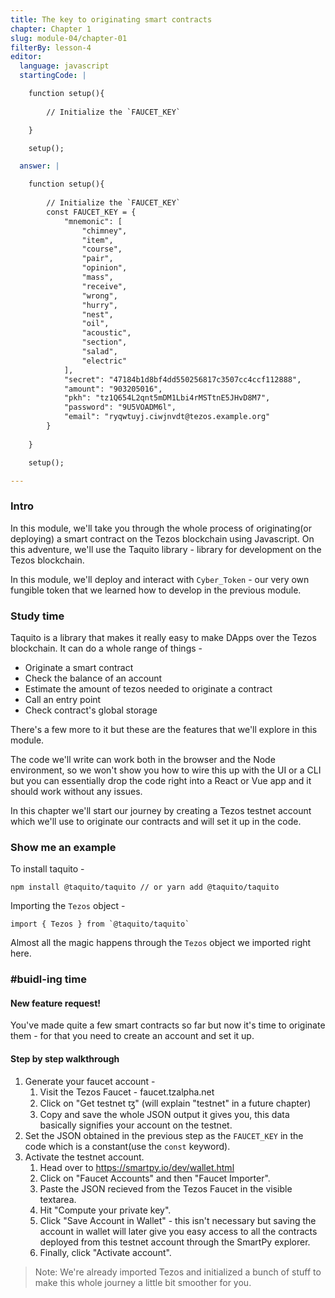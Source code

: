 ```yaml
---
title: The key to originating smart contracts
chapter: Chapter 1
slug: module-04/chapter-01
filterBy: lesson-4
editor:
  language: javascript
  startingCode: |

    function setup(){
        
        // Initialize the `FAUCET_KEY`

    }

    setup();

  answer: |

    function setup(){
        
        // Initialize the `FAUCET_KEY`
        const FAUCET_KEY = {
            "mnemonic": [
                "chimney",
                "item",
                "course",
                "pair",
                "opinion",
                "mass",
                "receive",
                "wrong",
                "hurry",
                "nest",
                "oil",
                "acoustic",
                "section",
                "salad",
                "electric"
            ],
            "secret": "47184b1d8bf4dd550256817c3507cc4ccf112888",
            "amount": "903205016",
            "pkh": "tz1Q654L2qnt5mDM1Lbi4rMSTtnE5JHvD8M7",
            "password": "9U5VOADM6l",
            "email": "ryqwtuyj.ciwjnvdt@tezos.example.org"
        }
        
    }

    setup();

---
```

### Intro
In this module, we'll take you through the whole process of originating(or deploying) a smart contract on the Tezos blockchain using Javascript.
On this adventure, we'll use the Taquito library - library for development on the Tezos blockchain.

In this module, we'll deploy and interact with `Cyber_Token` - our very own fungible token that we learned how to develop in the previous module.

### Study time
Taquito is a library that makes it really easy to make DApps over the Tezos blockchain.
It can do a whole range of things - 
- Originate a smart contract
- Check the balance of an account
- Estimate the amount of tezos needed to originate a contract
- Call an entry point
- Check contract's global storage

There's a few more to it but these are the features that we'll explore in this module.

The code we'll write can work both in the browser and the Node environment, so we won't show you how to wire this up with the UI or a CLI but you can essentially drop the code right into a React or Vue app and it should work without any issues.


In this chapter we'll start our journey by creating a Tezos testnet account which we'll use to originate our contracts and will set it up in the code.

### Show me an example
To install taquito - 
```javascript=
npm install @taquito/taquito // or yarn add @taquito/taquito
```
Importing the `Tezos` object - 
```javascript=
import { Tezos } from `@taquito/taquito`
```
Almost all the magic happens through the `Tezos` object we imported right here.

### #buidl-ing time
 
#### New feature request!
You've made quite a few smart contracts so far but now it's time to originate them - for that you need to create an account and set it up.

#### Step by step walkthrough

1. Generate your faucet account - 
    1. Visit the Tezos Faucet - faucet.tzalpha.net
    2. Click on "Get testnet ꜩ" (will explain "testnet" in a future chapter)
    3. Copy and save the whole JSON output it gives you, this  data basically signifies your account on the testnet.
2. Set the JSON obtained in the previous step as the `FAUCET_KEY` in the code which is a constant(use the `const` keyword).
3. Activate the testnet account.
    1. Head over to https://smartpy.io/dev/wallet.html
    2. Click on "Faucet Accounts" and then "Faucet Importer".
    3. Paste the JSON recieved from the Tezos Faucet in the visible textarea.
    4. Hit "Compute your private key".
    5. Click "Save Account in Wallet" - this isn't necessary but saving the account in wallet will later give you easy access to all the contracts deployed from this testnet account through the SmartPy explorer.
    6. Finally, click "Activate account".

> Note: We're already imported Tezos and initialized a bunch of stuff to make this whole journey a little bit smoother for you.